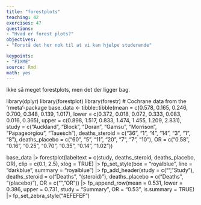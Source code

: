 ```yaml
---
title: "forestplots"
teaching: 42
exercises: 47
questions: 
- "Hvad er forest plots?"
objectives:
- "Forstå det her nok til at vi kan hjælpe studerende"

keypoints:
- "FIXME"
source: Rmd
math: yes
---
```



Ikke så meget forestplots, men det der ligger bag.



library(dplyr)
library(forestplot)
library(forestr)
# Cochrane data from the 'rmeta'-package
base_data <- tibble::tibble(mean  = c(0.578, 0.165, 0.246, 0.700, 0.348, 0.139, 1.017),
                            lower = c(0.372, 0.018, 0.072, 0.333, 0.083, 0.016, 0.365),
                            upper = c(0.898, 1.517, 0.833, 1.474, 1.455, 1.209, 2.831),
                            study = c("Auckland", "Block", "Doran", "Gamsu",
                                      "Morrison", "Papageorgiou", "Tauesch"),
                            deaths_steroid = c("36", "1", "4", "14", "3", "1", "8"),
                            deaths_placebo = c("60", "5", "11", "20", "7", "7", "10"),
                            OR = c("0.58", "0.16", "0.25", "0.70", "0.35", "0.14", "1.02"))

base_data |>
  forestplot(labeltext = c(study, deaths_steroid, deaths_placebo, OR),
             clip = c(0.1, 2.5),
             xlog = TRUE) |>
  fp_set_style(box = "royalblue",
               line = "darkblue",
               summary = "royalblue") |> 
  fp_add_header(study = c("", "Study"),
                deaths_steroid = c("Deaths", "(steroid)"),
                deaths_placebo = c("Deaths", "(placebo)"),
                OR = c("", "OR")) |>
  fp_append_row(mean  = 0.531,
                lower = 0.386,
                upper = 0.731,
                study = "Summary",
                OR = "0.53",
                is.summary = TRUE) |> 
  fp_set_zebra_style("#EFEFEF")


